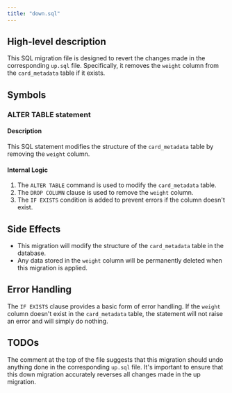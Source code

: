 ```yaml
---
title: "down.sql"
---
```


## High-level description
This SQL migration file is designed to revert the changes made in the corresponding `up.sql` file. Specifically, it removes the `weight` column from the `card_metadata` table if it exists.

## Symbols

### ALTER TABLE statement
#### Description
This SQL statement modifies the structure of the `card_metadata` table by removing the `weight` column.

#### Internal Logic
1. The `ALTER TABLE` command is used to modify the `card_metadata` table.
2. The `DROP COLUMN` clause is used to remove the `weight` column.
3. The `IF EXISTS` condition is added to prevent errors if the column doesn't exist.

## Side Effects
- This migration will modify the structure of the `card_metadata` table in the database.
- Any data stored in the `weight` column will be permanently deleted when this migration is applied.

## Error Handling
The `IF EXISTS` clause provides a basic form of error handling. If the `weight` column doesn't exist in the `card_metadata` table, the statement will not raise an error and will simply do nothing.

## TODOs
The comment at the top of the file suggests that this migration should undo anything done in the corresponding `up.sql` file. It's important to ensure that this down migration accurately reverses all changes made in the up migration.